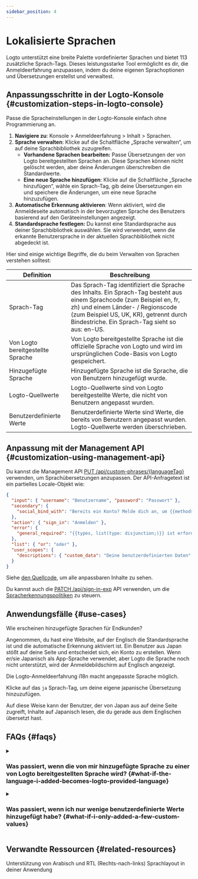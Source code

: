```yaml
---
sidebar_position: 4
---
```


# Lokalisierte Sprachen

Logto unterstützt eine breite Palette vordefinierter Sprachen und bietet 113 zusätzliche Sprach-Tags. Dieses leistungsstarke Tool ermöglicht es dir, die Anmeldeerfahrung anzupassen, indem du deine eigenen Sprachoptionen und Übersetzungen erstellst und verwaltest.

## Anpassungsschritte in der Logto-Konsole \{#customization-steps-in-logto-console}

Passe die Spracheinstellungen in der Logto-Konsole einfach ohne Programmierung an.

1. **Navigiere zu**: <CloudLink to="/sign-in-experience/content">Konsole > Anmeldeerfahrung > Inhalt > Sprachen</CloudLink>.
2. **Sprache verwalten**: Klicke auf die Schaltfläche „Sprache verwalten“, um auf deine Sprachbibliothek zuzugreifen.
   - **Vorhandene Sprachen bearbeiten:** Passe Übersetzungen der von Logto bereitgestellten Sprachen an. Diese Sprachen können nicht gelöscht werden, aber deine Änderungen überschreiben die Standardwerte.
   - **Eine neue Sprache hinzufügen**: Klicke auf die Schaltfläche „Sprache hinzufügen“, wähle ein Sprach-Tag, gib deine Übersetzungen ein und speichere die Änderungen, um eine neue Sprache hinzuzufügen.
3. **Automatische Erkennung aktivieren**: Wenn aktiviert, wird die Anmeldeseite automatisch in der bevorzugten Sprache des Benutzers basierend auf den Geräteeinstellungen angezeigt.
4. **Standardsprache festlegen:** Du kannst eine Standardsprache aus deiner Sprachbibliothek auswählen. Sie wird verwendet, wenn die erkannte Benutzersprache in der aktuellen Sprachbibliothek nicht abgedeckt ist.

Hier sind einige wichtige Begriffe, die du beim Verwalten von Sprachen verstehen solltest:

| Definition                        | Beschreibung                                                                                                                                                                                                                                            |
| --------------------------------- | ------------------------------------------------------------------------------------------------------------------------------------------------------------------------------------------------------------------------------------------------------- |
| Sprach-Tag                        | Das Sprach-Tag identifiziert die Sprache des Inhalts. Ein Sprach-Tag besteht aus einem Sprachcode (zum Beispiel en, fr, zh) und einem Länder- / Regionscode (zum Beispiel US, UK, KR), getrennt durch Bindestriche. Ein Sprach-Tag sieht so aus: en-US. |
| Von Logto bereitgestellte Sprache | Von Logto bereitgestellte Sprache ist die offizielle Sprache von Logto und wird im ursprünglichen Code-Basis von Logto gespeichert.                                                                                                                     |
| Hinzugefügte Sprache              | Hinzugefügte Sprache ist die Sprache, die von Benutzern hinzugefügt wurde.                                                                                                                                                                              |
| Logto-Quellwerte                  | Logto-Quellwerte sind von Logto bereitgestellte Werte, die nicht von Benutzern angepasst wurden.                                                                                                                                                        |
| Benutzerdefinierte Werte          | Benutzerdefinierte Werte sind Werte, die bereits von Benutzern angepasst wurden. Logto-Quellwerte werden überschrieben.                                                                                                                                 |

## Anpassung mit der Management API \{#customization-using-management-api}

Du kannst die Management API [PUT /api/custom-phrases/\{languageTag\}](https://openapi.logto.io/operation/operation-replacecustomphrase) verwenden, um Sprachübersetzungen anzupassen. Der API-Anfragetext ist ein partielles Locale-Objekt wie:

```json
{
  "input": { "username": "Benutzername", "password": "Passwort" },
  "secondary": {
    "social_bind_with": "Bereits ein Konto? Melde dich an, um {{methods, list(type: disjunction;)}} mit deiner sozialen Identität zu verknüpfen."
  },
  "action": { "sign_in": "Anmelden" },
  "error": {
    "general_required": "{{types, list(type: disjunction;)}} ist erforderlich"
  },
  "list": { "or": "oder" },
  "user_scopes": {
    "descriptions": { "custom_data": "Deine benutzerdefinierten Daten" }
  }
}
```

Siehe [den Quellcode](https://github.com/logto-io/logto/blob/master/packages/phrases-experience/src/locales/en/index.ts), um alle anpassbaren Inhalte zu sehen.

Du kannst auch die [PATCH /api/sign-in-exp](https://openapi.logto.io/group/endpoint-sign-in-experience) API verwenden, um die [Spracherkennungspolitiken](https://openapi.logto.io/operation/operation-getsigninexp#operation-getsigninexp-200-body-application-json-languageinfo) zu steuern.

## Anwendungsfälle \{#use-cases}

Wie erscheinen hinzugefügte Sprachen für Endkunden?

Angenommen, du hast eine Website, auf der Englisch die Standardsprache ist und die automatische Erkennung aktiviert ist. Ein Benutzer aus Japan stößt auf deine Seite und entscheidet sich, ein Konto zu erstellen. Wenn er/sie Japanisch als App-Sprache verwendet, aber Logto die Sprache noch nicht unterstützt, wird der Anmeldebildschirm auf Englisch angezeigt.

Die Logto-Anmeldeerfahrung i18n macht angepasste Sprache möglich.

Klicke auf das `ja` Sprach-Tag, um deine eigene japanische Übersetzung hinzuzufügen.

Auf diese Weise kann der Benutzer, der von Japan aus auf deine Seite zugreift, Inhalte auf Japanisch lesen, die du gerade aus dem Englischen übersetzt hast.

## FAQs \{#faqs}

<details>
  <summary>

### Was passiert, wenn die von mir hinzugefügte Sprache zu einer von Logto bereitgestellten Sprache wird? \{#what-if-the-language-i-added-becomes-logto-provided-language}

</summary>

Neben dem Sprach-Tag auf der linken Seite erscheint ein von Logto bereitgestelltes Tag, und die von dir hinzugefügte Sprache kann nicht mehr entfernt werden. Die geänderten Werte funktionieren weiterhin und ersetzen die ursprünglichen Logto-Werte. Lösche die vom Benutzer bereitgestellten Werte, um die von Logtos Standardkonfiguration bereitgestellten Werte zu verwenden.

</details>

<details>
  <summary>

### Was passiert, wenn ich nur wenige benutzerdefinierte Werte hinzugefügt habe? \{#what-if-i-only-added-a-few-custom-values}

</summary>

Was die Endbenutzer sehen, ist das Ergebnis der Zusammenführung der beiden Spalten.
Angenommen, du möchtest nur Anpassungen an einem Teil der ursprünglichen von Logto bereitgestellten Inhalte vornehmen. Der einzige Unterschied zwischen deinem Anmeldebildschirm und dem von Logto bereitgestellten wird die von dir bearbeiteten Schlüssel sein. Der Rest des Inhalts bleibt unverändert.

</details>

## Verwandte Ressourcen \{#related-resources}

<Url href="https://blog.logto.io/rtl-language-support">
  Unterstützung von Arabisch und RTL (Rechts-nach-links) Sprachlayout in deiner Anwendung
</Url>
